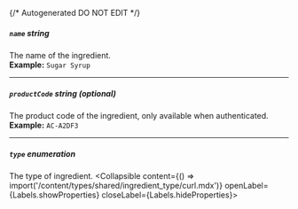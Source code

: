 {/* Autogenerated DO NOT EDIT  */}

##### `name` _string_
The name of the ingredient.
<br/>
**Example:** `Sugar Syrup`

---
##### `productCode` _string (optional)_
The product code of the ingredient, only available when authenticated.
<br/>
**Example:** `AC-A2DF3`

---
##### `type` _enumeration_
The type of ingredient.
<Collapsible content={() => import('/content/types/shared/ingredient_type/curl.mdx')} openLabel={Labels.showProperties} closeLabel={Labels.hideProperties}>
</Collapsible>


